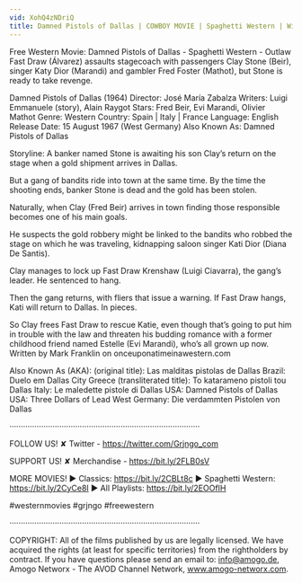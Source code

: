 ```yaml
---
vid: XohQ4zNDriQ
title: Damned Pistols of Dallas | COWBOY MOVIE | Spaghetti Western | Wild West | Free Full Western Movie
---
```


Free Western Movie: Damned Pistols of Dallas - Spaghetti Western - Outlaw Fast Draw (Álvarez) assaults stagecoach with passengers Clay Stone (Beir), singer Katy Dior (Marandi) and gambler Fred Foster (Mathot), but Stone is ready to take revenge. 

Damned Pistols of Dallas (1964)
Director: José María Zabalza
Writers: Luigi Emmanuele (story), Alain Raygot 
Stars: Fred Beir, Evi Marandi, Olivier Mathot
Genre: Western 
Country: Spain | Italy | France
Language: English
Release Date: 15 August 1967 (West Germany) 
Also Known As: Damned Pistols of Dallas 

Storyline:
A banker named Stone is awaiting his son Clay’s return on the stage when a gold shipment arrives in Dallas.

But a gang of bandits ride into town at the same time. By the time the shooting ends, banker Stone is dead and the gold has been stolen.

Naturally, when Clay (Fred Beir) arrives in town finding those responsible becomes one of his main goals.

He suspects the gold robbery might be linked to the bandits who robbed the stage on which he was traveling, kidnapping saloon singer Kati Dior (Diana De Santis).

Clay manages to lock up Fast Draw Krenshaw (Luigi Ciavarra), the gang’s leader. He sentenced to hang.

Then the gang returns, with fliers that issue a warning. If Fast Draw hangs, Kati will return to Dallas. In pieces.

So Clay frees Fast Draw to rescue Katie, even though that’s going to put him in trouble with the law and threaten his budding romance with a former childhood friend named Estelle (Evi Marandi), who’s all grown up now. Written by Mark Franklin on onceuponatimeinawestern.com

Also Known As (AKA):
(original title): Las malditas pistolas de Dallas
Brazil: Duelo em Dallas City
Greece (transliterated title): To katarameno pistoli tou Dallas
Italy: Le maledette pistole di Dallas
USA: Damned Pistols of Dallas
USA: Three Dollars of Lead
West Germany: Die verdammten Pistolen von Dallas 

····················································································

FOLLOW US!
✘ Twitter - https://twitter.com/Grjngo_com

SUPPORT US!
✘ Merchandise - https://bit.ly/2FLB0sV

MORE MOVIES! 
► Classics: https://bit.ly/2CBLt8c 
► Spaghetti Western: https://bit.ly/2CyCe8I 
► All Playlists: https://bit.ly/2EOOfIH 

#westernmovies #grjngo #freewestern

····················································································

COPYRIGHT: All of the films published by us are legally licensed. We have acquired the rights (at least for specific territories) from the rightholders by contract. If you have questions please send an email to: info@amogo.de, Amogo Networx - The AVOD Channel Network, www.amogo-networx.com.